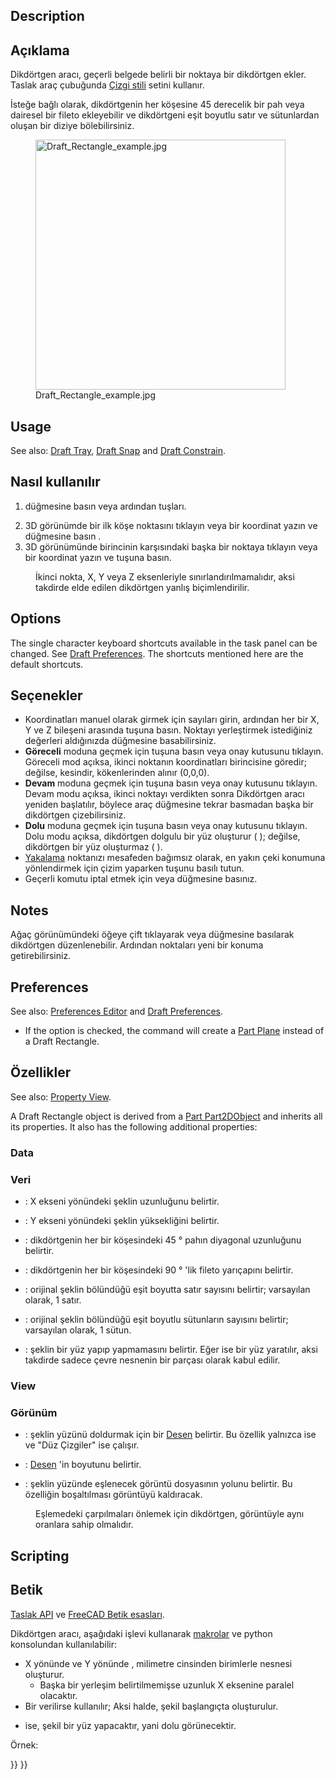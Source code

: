 <languages/>

{{Docnav
|[[Draft_Ellipse|Ellipse]]
|[[Draft_Polygon|Polygon]]
|[[Draft_Workbench|Draft]]
|IconL=Draft_Ellipse.svg 
|IconR=Draft_Polygon.svg 
|IconC=Workbench_Draft.svg
}}

<div class="mw-translate-fuzzy">
{{GuiCommand/tr
|Name=Draft Rectangle
|Name/tr=Dikdörtgen
|Workbenches=[[Draft_Workbench/tr|Taslak]], [[Arch_Workbench/tr|Mimari]]
|MenuLocation=Taslak → Dikdörtgen
|Shortcut={{KEY|R}} {{KEY|E}}
|Version/tr=0.17
|SeeAlso=[[Draft Ellipse/tr|Elips]],[[Part Box/tr|Parça Kutu]]
}}
</div>

==Description==

<div class="mw-translate-fuzzy">
== Açıklama ==
Dikdörtgen aracı, geçerli belgede belirli bir noktaya bir dikdörtgen ekler. Taslak araç çubuğunda [[Draft Linestyle/tr|Çizgi stili]] setini kullanır.
</div>

İsteğe bağlı olarak, dikdörtgenin her köşesine 45 derecelik bir pah veya dairesel bir fileto ekleyebilir ve dikdörtgeni eşit boyutlu satır ve sütunlardan oluşan bir diziye bölebilirsiniz.

[[Image:Draft_Rectangle_example.jpg|400px]]
<div class="mw-translate-fuzzy">
{{Caption | İki köşe noktası tarafından tanımlanan dikdörtgen}}
</div>

==Usage==

See also: [[Draft_Tray|Draft Tray]], [[Draft_Snap|Draft Snap]] and [[Draft_Constrain|Draft Constrain]].

<div class="mw-translate-fuzzy">
== Nasıl kullanılır ==
# {{Button | [[Image: Draft Rectangle.png | 16px]] [[Draft Rectangle/tr|Dikdörtgen]]}} düğmesine basın veya {{KEY | R}} ardından {{KEY | E}} tuşları. 
# 3D görünümde bir ilk köşe noktasını tıklayın veya bir koordinat yazın ve {{Button | [[Image: Draft_AddPoint.svg | 16px]] Nokta ekle}} düğmesine basın . 
# 3D görünümünde birincinin karşısındaki başka bir noktaya tıklayın veya bir koordinat yazın ve {{Button | [[Image: Draft_AddPoint.svg | 16px]] Nokta ekle}} tuşuna basın.
: İkinci nokta, X, Y veya Z eksenleriyle sınırlandırılmamalıdır, aksi takdirde elde edilen dikdörtgen yanlış biçimlendirilir.
</div>

==Options==

The single character keyboard shortcuts available in the task panel can be changed. See [[Draft_Preferences|Draft Preferences]]. The shortcuts mentioned here are the default shortcuts.

<div class="mw-translate-fuzzy">
== Seçenekler == 
* Koordinatları manuel olarak girmek için sayıları girin, ardından her bir X, Y ve Z bileşeni arasında {{KEY | Enter}} tuşuna basın. Noktayı yerleştirmek istediğiniz değerleri aldığınızda {{Button | [[Image: Draft_AddPoint.svg | 16px]] Nokta ekle}} düğmesine basabilirsiniz. 
* '''Göreceli''' moduna geçmek için {{KEY | R}} tuşuna basın veya onay kutusunu tıklayın. Göreceli mod açıksa, ikinci noktanın koordinatları birincisine göredir; değilse, kesindir, kökenlerinden alınır (0,0,0). 
* '''Devam''' moduna geçmek için {{KEY | T}} tuşuna basın veya onay kutusunu tıklayın. Devam modu açıksa, ikinci noktayı verdikten sonra Dikdörtgen aracı yeniden başlatılır, böylece araç düğmesine tekrar basmadan başka bir dikdörtgen çizebilirsiniz. 
* '''Dolu''' moduna geçmek için {{KEY | L}} tuşuna basın veya onay kutusunu tıklayın. Dolu modu açıksa, dikdörtgen dolgulu bir yüz oluşturur ({{PropertyData | Make Face}} {{TRUE}}); değilse, dikdörtgen bir yüz oluşturmaz ({{PropertyData | Make Face}} {{FALSE}}). 
* [[Draft_Snap/tr |Yakalama]] noktanızı mesafeden bağımsız olarak, en yakın çeki konumuna yönlendirmek için çizim yaparken {{KEY | Ctrl}} tuşunu basılı tutun. 
* Geçerli komutu iptal etmek için {{KEY | Esc}} veya {{Button | Close}} düğmesine basınız.
</div>

==Notes==

<div class="mw-translate-fuzzy">
Ağaç görünümündeki öğeye çift tıklayarak veya {{Button | [[Image: Draft Edit.svg | 16px]] [[Draft Edit/tr|Düzenle]]}} düğmesine basılarak dikdörtgen düzenlenebilir. Ardından noktaları yeni bir konuma getirebilirsiniz.
</div>

==Preferences==

See also: [[Preferences_Editor|Preferences Editor]] and [[Draft_Preferences|Draft Preferences]].

* If the {{MenuCommand|Edit → Preferences → Draft → General → Create Part primitives if possible}} option is checked, the command will create a [[Part_Plane|Part Plane]] instead of a Draft Rectangle.

<span id="Properties"></span>
== Özellikler ==

See also: [[Property_View|Property View]].

A Draft Rectangle object is derived from a [[Part_Part2DObject|Part Part2DObject]] and inherits all its properties. It also has the following additional properties:

=== Data ===

{{TitleProperty|Draft}}

<div class="mw-translate-fuzzy">
=== Veri === 
* {{PropertyData/tr|Length}}: X ekseni yönündeki şeklin uzunluğunu belirtir. 
* {{PropertyData/tr|Height}}: Y ekseni yönündeki şeklin yüksekliğini belirtir. 
* {{PropertyData/tr|Chamfer Size}}: dikdörtgenin her bir köşesindeki 45 ° pahın diyagonal uzunluğunu belirtir. 
* {{PropertyData/tr|Fillet Radius}}: dikdörtgenin her bir köşesindeki 90 ° 'lik fileto yarıçapını belirtir. 
* {{PropertyData/tr|Rows}}: orijinal şeklin bölündüğü eşit boyutta satır sayısını belirtir; varsayılan olarak, 1 satır. 
* {{PropertyData/tr|Columns}}: orijinal şeklin bölündüğü eşit boyutlu sütunların sayısını belirtir; varsayılan olarak, 1 sütun. 
* {{PropertyData/tr|Make Face}}: şeklin bir yüz yapıp yapmamasını belirtir. Eğer {{TRUE}} ise bir yüz yaratılır, aksi takdirde sadece çevre nesnenin bir parçası olarak kabul edilir.
</div>

=== View ===

{{TitleProperty|Draft}}

<div class="mw-translate-fuzzy">
=== Görünüm === 
* {{PropertyView/tr|Pattern}}: şeklin yüzünü doldurmak için bir [[Draft Pattern/tr|Desen]] belirtir. Bu özellik yalnızca {{PropertyData/tr|Make Face}} {{TRUE}} ise ve {{PropertyView/tr|Display Mode}} "Düz Çizgiler" ise çalışır. 
* {{PropertyView/tr|Pattern Size}}: [[Draft Pattern/tr|Desen]] 'in boyutunu belirtir. 
* {{PropertyView/tr|Texture Image}}: şeklin yüzünde eşlenecek görüntü dosyasının yolunu belirtir. Bu özelliğin boşaltılması görüntüyü kaldıracak. 
: Eşlemedeki çarpılmaları önlemek için dikdörtgen, görüntüyle aynı oranlara sahip olmalıdır.
</div>

==Scripting==

<div class="mw-translate-fuzzy">
== Betik ==
{{Emphasis|Ayrıca bkz.:}} [[Draft API/tr|Taslak API]] ve [[FreeCAD Scripting Basics/tr|FreeCAD Betik esasları]].
</div>

<div class="mw-translate-fuzzy">
Dikdörtgen aracı, aşağıdaki işlevi kullanarak [[macros/tr|makrolar]] ve python konsolundan kullanılabilir:
</div>

{{Code|code=
rectangle = make_rectangle(length, height, placement=None, face=None, support=None)
}}

<div class="mw-translate-fuzzy">
* X yönünde {{incode|length}} ve Y yönünde {{incode|height}}, milimetre cinsinden birimlerle {{incode|Rectangle}} nesnesi oluşturur. 
** Başka bir yerleşim belirtilmemişse uzunluk X eksenine paralel olacaktır. 
* Bir {{incode|placement}} verilirse kullanılır; Aksi halde, şekil başlangıçta oluşturulur. 
* {{incode|face}} {{incode|True}} ise, şekil bir yüz yapacaktır, yani dolu görünecektir.
</div>

Örnek:
{{Code|code=
import FreeCAD as App
import Draft

doc = App.newDocument()

rectangle1 = Draft.make_rectangle(4000, 1000)
rectangle2 = Draft.make_rectangle(1000, 4000)

zaxis = App.Vector(0, 0, 1)
p3 = App.Vector(1000, 1000, 0)
place3 = App.Placement(p3, App.Rotation(zaxis, 45))

rectangle3 = Draft.make_rectangle(3500, 250, placement=place3)

doc.recompute()
}}


<div class="mw-translate-fuzzy">
{{Draft Tools navi/tr}}
{{Userdocnavi/tr}}
</div>

{{Draft Tools navi{{#translation:}}}}
{{Userdocnavi{{#translation:}}}}